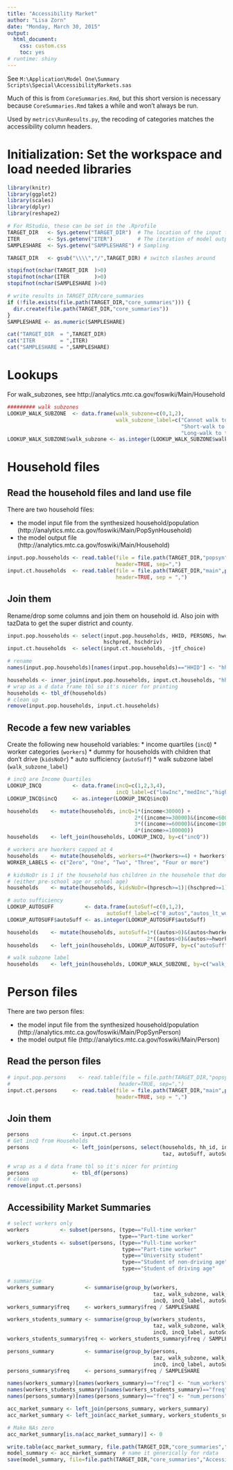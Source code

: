 ```yaml
---
title: "Accessibility Market"
author: "Lisa Zorn"
date: "Monday, March 30, 2015"
output:
  html_document:
    css: custom.css
    toc: yes
# runtime: shiny
---
```


See `M:\Application\Model One\Summary Scripts\Special\AccessibilityMarkets.sas`

Much of this is from `CoreSummaries.Rmd`, but this short version is necessary because
`CoreSummaries.Rmd` takes a while and won't always be run.

Used by `metrics\RunResults.py`, the recoding of categories matches the accessibility column headers.

# Initialization: Set the workspace and load needed libraries
```r
library(knitr)
library(ggplot2)
library(scales)
library(dplyr)
library(reshape2)

# For RStudio, these can be set in the .Rprofile
TARGET_DIR   <- Sys.getenv("TARGET_DIR")  # The location of the input files
ITER         <- Sys.getenv("ITER")        # The iteration of model outputs to read
SAMPLESHARE  <- Sys.getenv("SAMPLESHARE") # Sampling

TARGET_DIR   <- gsub("\\\\","/",TARGET_DIR) # switch slashes around

stopifnot(nchar(TARGET_DIR  )>0)
stopifnot(nchar(ITER        )>0)
stopifnot(nchar(SAMPLESHARE )>0)

# write results in TARGET_DIR/core_summaries
if (!file.exists(file.path(TARGET_DIR,"core_summaries"))) {
  dir.create(file.path(TARGET_DIR,"core_summaries"))
}
SAMPLESHARE <- as.numeric(SAMPLESHARE)

cat("TARGET_DIR  = ",TARGET_DIR)
cat("ITER        = ",ITER)
cat("SAMPLESHARE = ",SAMPLESHARE)
```

# Lookups

For walk_subzones, see http://analytics.mtc.ca.gov/foswiki/Main/Household

```r
######### walk subzones
LOOKUP_WALK_SUBZONE  <- data.frame(walk_subzone=c(0,1,2),
                                   walk_subzone_label=c("Cannot walk to transit",
                                                        "Short-walk to transit",
                                                        "Long-walk to transit"))
LOOKUP_WALK_SUBZONE$walk_subzone <- as.integer(LOOKUP_WALK_SUBZONE$walk_subzone)
```

# Household files

## Read the household files and land use file

There are two household files:

 * the model input file from the synthesized household/population (http://analytics.mtc.ca.gov/foswiki/Main/PopSynHousehold)
 * the model output file (http://analytics.mtc.ca.gov/foswiki/Main/Household)

```r
input.pop.households <- read.table(file = file.path(TARGET_DIR,"popsyn","hhFile.csv"), 
                                   header=TRUE, sep=",")
input.ct.households  <- read.table(file = file.path(TARGET_DIR,"main",paste0("householdData_",ITER,".csv")), 
                                   header=TRUE, sep = ",")

```

## Join them

Rename/drop some columns and join them on household id. Also join with tazData to get the super district and county.

```r
input.pop.households <- select(input.pop.households, HHID, PERSONS, hworkers, huniv, hpresch, 
                               hschpred, hschdriv)
input.ct.households  <- select(input.ct.households, -jtf_choice)

# rename
names(input.pop.households)[names(input.pop.households)=="HHID"] <- "hh_id"

households <- inner_join(input.pop.households, input.ct.households, "hh_id")
# wrap as a d data frame tbl so it's nicer for printing
households <- tbl_df(households)
# clean up
remove(input.pop.households, input.ct.households)
```


## Recode a few new variables

Create the following new household variables:
  * income quartiles (`incQ`)
  * worker categories (`workers`)
  * dummy for households with children that don't drive (`kidsNoDr`)
  * auto sufficiency (`autoSuff`)
  * walk subzone label (`walk_subzone_label`)
  
```r
# incQ are Income Quartiles
LOOKUP_INCQ          <- data.frame(incQ=c(1,2,3,4),
                                   incQ_label=c("lowInc","medInc","highInc","veryHighInc"))
LOOKUP_INCQ$incQ     <- as.integer(LOOKUP_INCQ$incQ)

households    <- mutate(households, incQ=1*(income<30000) + 
                                         2*((income>=30000)&(income<60000)) +
                                         3*((income>=60000)&(income<100000)) +
                                         4*(income>=100000))
households    <- left_join(households, LOOKUP_INCQ, by=c("incQ"))

# workers are hworkers capped at 4
households    <- mutate(households, workers=4*(hworkers>=4) + hworkers*(hworkers<4))
WORKER_LABELS <- c("Zero", "One", "Two", "Three", "Four or more")

# kidsNoDr is 1 if the household has children in the househole that don't drive
# (either pre-school age or school age)
households    <- mutate(households, kidsNoDr=(hpresch>=1)|(hschpred>=1))

# auto sufficiency
LOOKUP_AUTOSUFF          <- data.frame(autoSuff=c(0,1,2),
                                autoSuff_label=c("0_autos","autos_lt_workers","autos_ge_workers"))
LOOKUP_AUTOSUFF$autoSuff <- as.integer(LOOKUP_AUTOSUFF$autoSuff)

households    <- mutate(households, autoSuff=1*((autos>0)&(autos<hworkers)) +
                                             2*((autos>0)&(autos>=hworkers)))
households    <- left_join(households, LOOKUP_AUTOSUFF, by=c("autoSuff"))

# walk subzone label
households    <- left_join(households, LOOKUP_WALK_SUBZONE, by=c("walk_subzone"))
```

# Person files

There are two person files:

 * the model input file from the synthesized household/population (http://analytics.mtc.ca.gov/foswiki/Main/PopSynPerson)
 * the model output file (http://analytics.mtc.ca.gov/foswiki/Main/Person)

## Read the person files
```r
# input.pop.persons    <- read.table(file = file.path(TARGET_DIR,"popsyn","personFile.csv"),
#                                   header=TRUE, sep=",")
input.ct.persons     <- read.table(file = file.path(TARGET_DIR,"main",paste0("personData_",ITER,".csv")),
                                   header=TRUE, sep = ",")
```

## Join them
```r
persons              <- input.ct.persons
# Get incQ from Households
persons              <- left_join(persons, select(households, hh_id, incQ, incQ_label, 
                                                  taz, autoSuff, autoSuff_label, walk_subzone, walk_subzone_label), by=c("hh_id"))

# wrap as a d data frame tbl so it's nicer for printing
persons              <- tbl_df(persons)
# clean up
remove(input.ct.persons)
```

## Accessibility Market Summaries

```r
# select workers only
workers          <- subset(persons, (type=="Full-time worker"           |
                                    type=="Part-time worker"            ))
workers_students <- subset(persons, (type=="Full-time worker"           |
                                     type=="Part-time worker"           |
                                     type=="University student"         |
                                     type=="Student of non-driving age" |
                                     type=="Student of driving age"     ))

# summarise
workers_summary          <- summarise(group_by(workers,
                                               taz, walk_subzone, walk_subzone_label,
                                               incQ, incQ_label, autoSuff, autoSuff_label), freq=n())
workers_summary$freq     <- workers_summary$freq / SAMPLESHARE

workers_students_summary <- summarise(group_by(workers_students,
                                               taz, walk_subzone, walk_subzone_label,
                                               incQ, incQ_label, autoSuff, autoSuff_label), freq=n())
workers_students_summary$freq <- workers_students_summary$freq / SAMPLESHARE

persons_summary          <- summarise(group_by(persons,
                                               taz, walk_subzone, walk_subzone_label,
                                               incQ, incQ_label, autoSuff, autoSuff_label), freq=n())
persons_summary$freq     <- persons_summary$freq / SAMPLESHARE

names(workers_summary)[names(workers_summary)=="freq"] <- "num_workers"
names(workers_students_summary)[names(workers_students_summary)=="freq"] <- "num_workers_students"
names(persons_summary)[names(persons_summary)=="freq"] <- "num_persons"

acc_market_summary <- left_join(persons_summary, workers_summary)
acc_market_summary <- left_join(acc_market_summary, workers_students_summary)

# Make NAs zero
acc_market_summary[is.na(acc_market_summary)] <- 0

write.table(acc_market_summary, file.path(TARGET_DIR,"core_summaries","AccessibilityMarkets.csv"), sep=",", row.names=FALSE)
model_summary <- acc_market_summary  # name it generically for rdata
save(model_summary, file=file.path(TARGET_DIR,"core_summaries","AccessibilityMarkets.rdata"))
```
